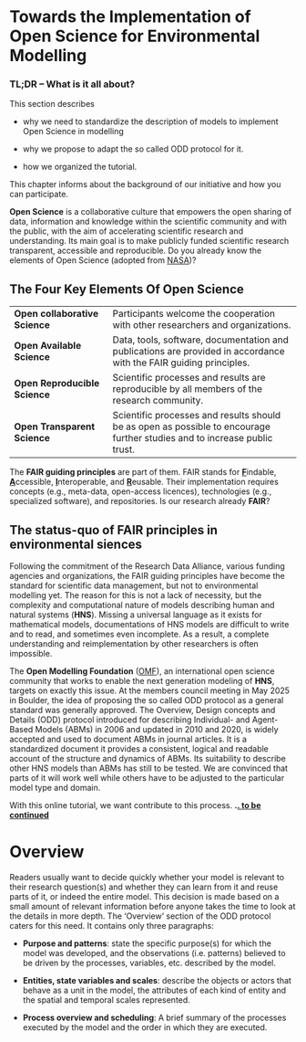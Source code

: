 # Towards the Implementation of Open Science for Environmental Modelling

::: callout-tip
### TL;DR – What is it all about?

This section describes

-   why we need to standardize the description of models to implement Open Science in modelling

-   why we propose to adapt the so called ODD protocol for it.

-   how we organized the tutorial.

This chapter informs about the background of our initiative and how you can participate.
:::

**Open Science** is a collaborative culture that empowers the open sharing of data, information and knowledge within the scientific community and with the public, with the aim of accelerating scientific research and understanding. Its main goal is to make publicly funded scientific research transparent, accessible and reproducible. Do you already know the elements of Open Science (adopted from [NASA](https://science.nasa.gov/open-science/))?

::: {.callout-note collapse="true"}
## The Four Key Elements Of Open Science

|  |  |
|-------------------------|-----------------------------------------------|
| **Open collaborative Science** | Participants welcome the cooperation with other researchers and organizations. |
| **Open Available Science** | Data, tools, software, documentation and publications are provided in accordance with the FAIR guiding principles. |
| **Open Reproducible Science** | Scientific processes and results are reproducible by all members of the research community. |
| **Open Transparent Science** | Scientific processes and results should be as open as possible to encourage further studies and to increase public trust. |
:::

The **FAIR guiding principles** are part of them. FAIR stands for [**F**]{.underline}indable, [**A**]{.underline}ccessible, [**I**]{.underline}nteroperable, and [**R**]{.underline}eusable. Their implementation requires concepts (e.g., meta-data, open-access licences), technologies (e.g., specialized software), and repositories. Is our research already **FAIR**?

::: {.callout-note collapse="true"}
## The status-quo of FAIR principles in environmental siences
Following the commitment of the Research Data Alliance, various funding agencies and organizations, the FAIR guiding principles have become the standard for scientific data management, but not to environmental modelling yet. The reason for this is not a lack of necessity, but the complexity and computational nature of models describing human and natural systems (**HNS**). Missing a universal language as it exists for mathematical models, documentations of HNS models are difficult to write and to read, and sometimes even incomplete. As a result, a complete understanding and reimplementation by other researchers is often impossible.
:::

The **Open Modelling Foundation** ([OMF](https://www.openmodelingfoundation.org)), an international open science community that works to enable the next generation modeling of **HNS**, targets on exactly this issue. At the members council meeting in May 2025 in Boulder, the idea of proposing the so called ODD protocol as a general standard was generally approved. The Overview, Design concepts and Details (ODD) protocol introduced for describing Individual- and Agent-Based Models (ABMs) in 2006 and updated in 2010 and 2020, is widely accepted and used to document ABMs in journal articles. It is a standardized document it provides a consistent, logical and readable account of the structure and dynamics of ABMs. Its suitability to describe other HNS models than ABMs has still to be tested. We are convinced that parts of it will work well while others have to be adjusted to the particular model type and domain.

With this online tutorial, we want contribute to this process. **.[. to be continued]{.underline}**

# Overview

Readers usually want to decide quickly whether your model is relevant to their research question(s) and whether they can learn from it and reuse parts of it, or indeed the entire model. This decision is made based on a small amount of relevant information before anyone takes the time to look at the details in more depth. The 'Overview' section of the ODD protocol caters for this need. It contains only three paragraphs:

-   **Purpose and patterns**: state the specific purpose(s) for which the model was developed, and the observations (i.e. patterns) believed to be driven by the processes, variables, etc. described by the model.

-   **Entities, state variables and scales**: describe the objects or actors that behave as a unit in the model, the attributes of each kind of entity and the spatial and temporal scales represented.

-   **Process overview and scheduling**: A brief summary of the processes executed by the model and the order in which they are executed.
